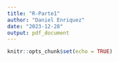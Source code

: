 ```yaml
---
title: "R-Parte1"
author: "Daniel Enriquez"
date: "2023-12-28"
output: pdf_document
---
```


```r
knitr::opts_chunk$set(echo = TRUE)
```


